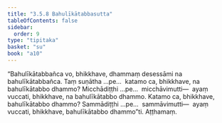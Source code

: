 ```yaml
---
title: "3.5.8 Bahulīkātabbasutta"
tableOfContents: false
sidebar:
  order: 9
type: "tipitaka"
basket: "su"
book: "a10"
---
```



<DynamicBreadcrumb />

<Division number="152" book="a10">

<Paragraph number="1143" book="a10">
“Bahulīkātabbañca vo, bhikkhave, dhammaṃ desessāmi na bahulīkātabbañca. Taṃ suṇātha …pe…  katamo ca, bhikkhave, na bahulīkātabbo dhammo? Micchādiṭṭhi …pe…  micchāvimutti—  ayaṃ vuccati, bhikkhave, na bahulīkātabbo dhammo. Katamo ca, bhikkhave, bahulīkātabbo dhammo? Sammādiṭṭhi …pe…  sammāvimutti—  ayaṃ vuccati, bhikkhave, bahulīkātabbo dhammo”ti.

</Paragraph>
</Division>

<Paragraph number="1144" type="center" book="a10">
Aṭṭhamaṃ.
</Paragraph>